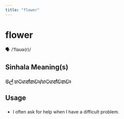 ```yaml
---
title: "flower"
---
```


# flower

🗣️ /ˈflaʊə(r)/

## Sinhala Meaning(s)

### මල් හටගන්නවා/හටගන්වනවා

## Usage

### 

- I often ask for help when I have a difficult problem.

